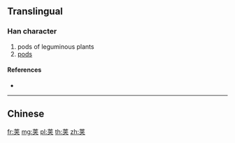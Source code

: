 {{character info/new}}
{{also|莢}}
==Translingual==

===Han character===
{{Han char|rn=140|rad=艸|as=06|sn=12|four=|canj=TKT}}

# pods of leguminous plants
# [[pods]]

====References====
* {{Han ref|kx=1031.381|hdz=53202.040|uh=835A|ud=33626}}

----

==Chinese==
{{zh-see|莢}}

[[fr:荚]]
[[mg:荚]]
[[pl:荚]]
[[th:荚]]
[[zh:荚]]